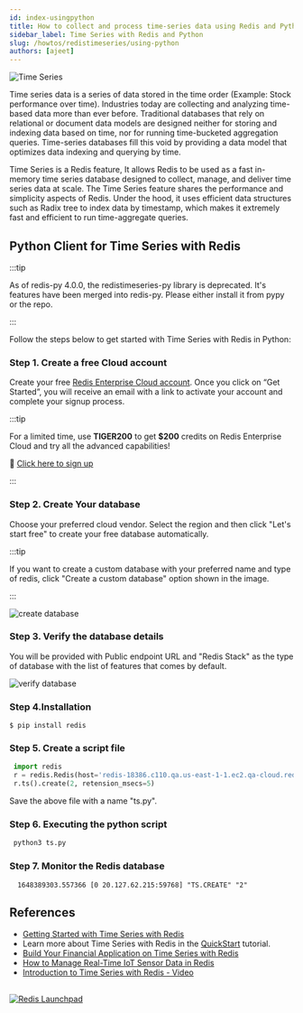 ```yaml
---
id: index-usingpython
title: How to collect and process time-series data using Redis and Python
sidebar_label: Time Series with Redis and Python
slug: /howtos/redistimeseries/using-python
authors: [ajeet]
---
```



<Authors frontMatter={frontMatter} />

![Time Series](images/redistimeseries-python.png)

Time series data is a series of data stored in the time order (Example: Stock performance over time). Industries today are collecting and analyzing time-based data more than ever before. Traditional databases that rely on relational or document data models are designed neither for storing and indexing data based on time, nor for running time-bucketed aggregation queries. Time-series databases fill this void by providing a data model that optimizes data indexing and querying by time.

Time Series is a Redis feature, It allows Redis to be used as a fast in-memory time series database designed to collect, manage, and deliver time series data at scale. The Time Series feature shares the performance and simplicity aspects of Redis. Under the hood, it uses efficient data structures such as Radix tree to index data by timestamp, which makes it extremely fast and efficient to run time-aggregate queries.

## Python Client for Time Series with Redis

:::tip

As of redis-py 4.0.0, the redistimeseries-py library is deprecated. It's features have been merged into redis-py. Please either install it from pypy or the repo.

:::

Follow the steps below to get started with Time Series with Redis in Python:

### Step 1. Create a free Cloud account

Create your free <a href="https://redis.com/try-free/" target="_blank" rel="noopener">Redis Enterprise Cloud account</a>. Once you click on “Get Started”, you will receive an email with a link to activate your account and complete your signup process.

:::tip

For a limited time, use **TIGER200** to get **$200** credits on Redis Enterprise Cloud and try all the advanced capabilities!

:tada: [Click here to sign up](https://redis.com/try-free)

:::

### Step 2. Create Your database

Choose your preferred cloud vendor. Select the region and then click "Let's start free" to create your free database automatically.

:::tip

If you want to create a custom database with your preferred name and type of redis,
click "Create a custom database" option shown in the image.

:::

![create database ](images/select_cloud_vendor.png)

### Step 3. Verify the database details

You will be provided with Public endpoint URL and "Redis Stack" as the type of database with the list of features that comes by default.

![verify database](images/details_database.png)

### Step 4.Installation

```
$ pip install redis
```

### Step 5. Create a script file

```python
 import redis
 r = redis.Redis(host='redis-18386.c110.qa.us-east-1-1.ec2.qa-cloud.redislabs.com', port=<add port>, password=<add password>)
 r.ts().create(2, retension_msecs=5)
```

Save the above file with a name "ts.py".

### Step 6. Executing the python script

```bash
 python3 ts.py
```

### Step 7. Monitor the Redis database

```
  1648389303.557366 [0 20.127.62.215:59768] "TS.CREATE" "2"
```

## References

- [Getting Started with Time Series with Redis](/howtos/redistimeseries/getting-started/)
- Learn more about Time Series with Redis in the [QuickStart](https://oss.redis.com/redistimeseries/) tutorial.
- [Build Your Financial Application on Time Series with Redis](https://redis.com/blog/build-your-financial-application-on-redistimeseries/)
- [How to Manage Real-Time IoT Sensor Data in Redis](https://redis.com/blog/how-to-manage-real-time-iot-sensor-data-in-redis/)
- [Introduction to Time Series with Redis - Video](https://www.youtube.com/watch?v=rXynFOrrd-Q)

##

<div>
  <a
    href="https://launchpad.redis.com"
    target="_blank"
    rel="noopener"
    className="link">
    <img
      src="/img/launchpad.png"
      className="thumb"
      loading="lazy"
      alt="Redis Launchpad"
    />
  </a>
</div>
